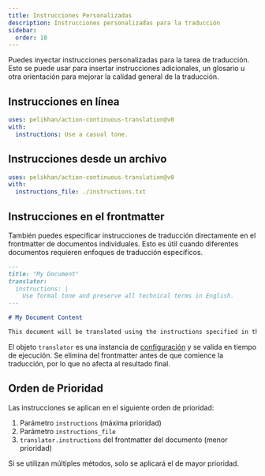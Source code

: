 ```yaml
---
title: Instrucciones Personalizadas
description: Instrucciones personalizadas para la traducción
sidebar:
  order: 10
---
```


Puedes inyectar instrucciones personalizadas para la tarea de traducción.
Esto se puede usar para insertar instrucciones adicionales, un glosario u otra orientación para mejorar
la calidad general de la traducción.

## Instrucciones en línea

```yaml title=".github/workflows/ct.yml" "instructions: Use a casual tone."
uses: pelikhan/action-continuous-translation@v0
with:
  instructions: Use a casual tone.
```

## Instrucciones desde un archivo

```yaml title=".github/workflows/ct.yml" "instructions_file: ./instructions.txt"
uses: pelikhan/action-continuous-translation@v0
with:
  instructions_file: ./instructions.txt
```

## Instrucciones en el frontmatter

También puedes especificar instrucciones de traducción directamente en el frontmatter de documentos individuales.
Esto es útil cuando diferentes documentos requieren enfoques de traducción específicos.

```markdown title="example.md"
---
title: "My Document"
translator:
  instructions: |
    Use formal tone and preserve all technical terms in English.
---

# My Document Content

This document will be translated using the instructions specified in the frontmatter.
```

El objeto `translator` es una instancia de [configuración](../../reference/configuration/) y se valida en tiempo de ejecución.
Se elimina del frontmatter antes de que comience la traducción, por lo que no afecta al resultado final.

## Orden de Prioridad

Las instrucciones se aplican en el siguiente orden de prioridad:

1. Parámetro `instructions` (máxima prioridad)
2. Parámetro `instructions_file`
3. `translator.instructions` del frontmatter del documento (menor prioridad)

Si se utilizan múltiples métodos, solo se aplicará el de mayor prioridad.
